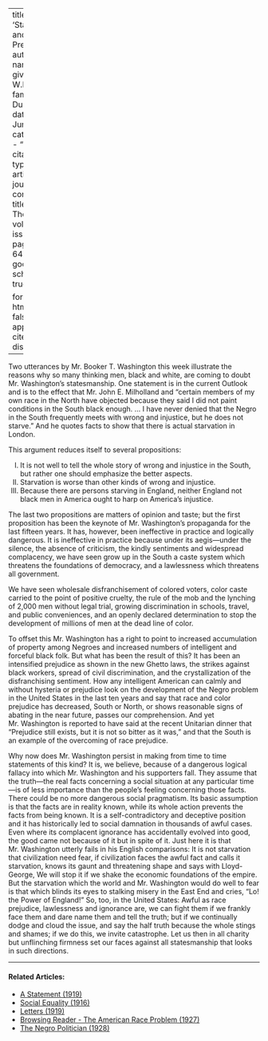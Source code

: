 
---
title: 'Starvation and Prejudice'
author:
  - name:
      given: W.E.B.
      family: Du Bois
date: Jun. 1911
categories: 
  - ""
citation: 
  type: article-journal
  container-title: The Crisis
  volume: 2
  issue: 2
  page: 62-64
google-scholar: true

format:
  html:
    toc: false
    appendix-cite-as: display
---


Two utterances by Mr. Booker T. Washington this week illustrate the reasons why so many thinking men, black and white, are coming to doubt Mr. Washington's statesmanship. One statement is in the current Outlook and is to the effect that Mr. John E. Milholland and "certain members of my own race in the North have objected because they said I did not paint conditions in the South black enough. … I have never denied that the Negro in the South frequently meets with wrong and injustice, but he does not starve." And he quotes facts to show that there is actual starvation in London.

This argument reduces itself to several propositions:

<ol type="I">
<li> It is not well to tell the whole story of wrong and injustice in the South, but rather one should emphasize the better aspects.
<li> Starvation is worse than other kinds of wrong and injustice.
<li> Because there are persons starving in England, neither England not black men in America ought to harp on America's injustice.
</ol>

The last two propositions are matters of opinion and taste; but the first proposition has been the keynote of Mr. Washington's propaganda for the last fifteen years. It has, however, been ineffective in practice and logically dangerous. It is ineffective in practice because under its aegis---under the silence, the absence of criticism, the kindly sentiments and widespread complacency, we have seen grow up in the South a caste system which threatens the foundations of democracy, and a lawlessness which threatens all government.

 We have seen wholesale disfranchisement of colored voters, color caste carried to the point of positive cruelty, the rule of the mob and the lynching of 2,000 men without legal trial, growing discrimination in schools, travel, and public conveniences, and an openly declared determination to stop the development of millions of men at the dead line of color.

To offset this Mr. Washington has a right to point to increased accumulation of property among Negroes and increased numbers of intelligent and forceful black folk. But what has been the result of this? It has been  an intensified prejudice as shown in the new Ghetto laws, the strikes against black workers, spread of civil discrimination, and the crystallization of the disfranchising sentiment. How any intelligent American can calmly and without hysteria or prejudice look on the development of the Negro problem in the United States in the last ten years and say that race and color prejudice has decreased, South or North, or shows reasonable signs of abating in the near future, passes our comprehension. And yet Mr. Washington is reported to have said at the recent Unitarian dinner that "Prejudice still exists, but it is not so bitter as it was," and that the South is an example of the overcoming of race prejudice.

Why now does Mr. Washington persist in making from time to time statements of this kind? It is, we believe, because of a dangerous logical fallacy into which Mr. Washington and his supporters fall. They assume that the truth---the real facts concerning a social situation at any particular time---is of less importance than the people's feeling concerning those facts. There could be no more dangerous social pragmatism. Its basic assumption is that the facts are in reality known, while its whole action prevents the facts from being known. It is a self-contradictory and deceptive position and it has historically led to social damnation in thousands of awful cases. Even where its complacent ignorance has accidentally evolved into good, the good came not because of it but in spite of it. Just here it is that Mr. Washington utterly fails in his English comparisons: It is not starvation that civilization need fear, if civilization faces the awful fact and calls it starvation, knows its gaunt and threatening shape and says with Lloyd-George, We will stop it if we shake the economic foundations of the empire. But the starvation which the world and Mr. Washington would do well to fear is that which blinds its eyes to stalking misery in the East End and cries, "Lo! the Power of England!" So, too, in the United States: Awful as race prejudice, lawlessness and ignorance are, we can fight them if we frankly face them and dare name them and tell the truth; but if we continually dodge and cloud the issue, and say the half truth because the whole stings and shames; if we do this, we invite catastrophe. Let us then in all charity but unflinching firmness set our faces against all statesmanship that looks in such directions.

<!-- Similar articles start here -->
<div  class="clear-wrap"></div>
<hr>
#### Related Articles:

* [A Statement (1919)](/Volumes/19/01/statement.html)
* [Social Equality (1916)](/Volumes/12/01/social_equality.html)
* [Letters (1919)](/Volumes/17/01/letters.html)
* [Browsing Reader - The American Race Problem (1927)](/Volumes/34/07/browsing_reader.html)
* [The Negro Politician (1928)](/Volumes/35/05/negro_politician.html)

<!-- Similar articles end here -->